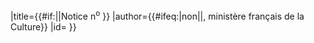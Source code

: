 <includeonly>{{Cite web
|url=http://www.culture.gouv.fr/public/mistral/{{{URL|}}}_fr?ACTION={{#ifeq:{{uc:{{{champ}}}}}|REQ|RETROUVER_TITLE&REQ={{urlencode:{{{1|}}}}}|CHERCHER&FIELD_1={{{champ|REF}}}&VALUE_1={{urlencode:{{{1|}}}}}}}
|title={{#if:{{{2|}}}|{{{2}}}|Notice n<sup>o</sup> {{{1|}}}}}
|author={{#ifeq:{{lc:{{{source|}}}}}|non||{{{nom|}}}, ministère français de la Culture}}
|id={{{id|}}}
}}</includeonly><noinclude>{{Documentation}}</noinclude>
